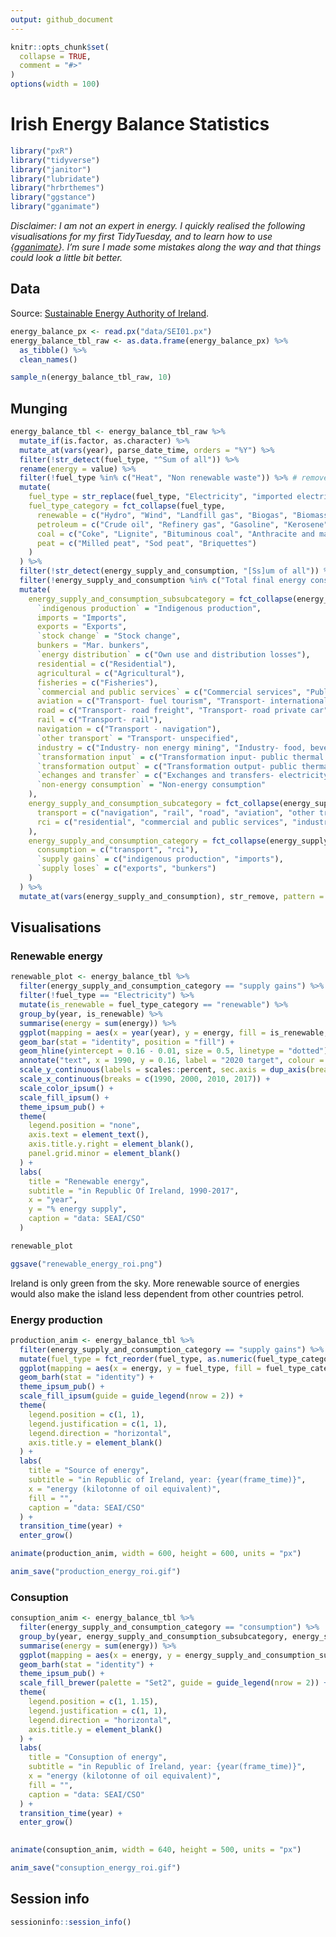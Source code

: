 ```yaml
---
output: github_document
---
```


<!-- README.md is generated from README.Rmd. Please edit that file -->

```r
knitr::opts_chunk$set(
  collapse = TRUE,
  comment = "#>"
)
options(width = 100)
```
# Irish Energy Balance Statistics

<!-- badges: start -->
<!-- badges: end -->

```r
library("pxR")
library("tidyverse")
library("janitor")
library("lubridate")
library("hrbrthemes")
library("ggstance")
library("gganimate")
```

_Disclaimer: I am not an expert in energy. I quickly  realised the following visualisations for my first TidyTuesday, and to learn how to use {[gganimate](https://github.com/thomasp85/gganimate)}. I'm sure I made some mistakes along the way and that things could look a little bit better._

## Data

Source: [Sustainable Energy Authority of Ireland](https://www.cso.ie/px/pxeirestat/Database/eirestat/Energy%20Balance%20Statistics/Energy%20Balance%20Statistics_statbank.asp?SP=Energy%20Balance%20Statistics&Planguage=0&ProductID=DB_SEI).


```r
energy_balance_px <- read.px("data/SEI01.px")
energy_balance_tbl_raw <- as.data.frame(energy_balance_px) %>%
  as_tibble() %>%
  clean_names()

sample_n(energy_balance_tbl_raw, 10)
```


## Munging

```r
energy_balance_tbl <- energy_balance_tbl_raw %>%
  mutate_if(is.factor, as.character) %>% 
  mutate_at(vars(year), parse_date_time, orders = "%Y") %>%
  filter(!str_detect(fuel_type, "^Sum of all")) %>%
  rename(energy = value) %>%
  filter(!fuel_type %in% c("Heat", "Non renewable waste")) %>% # remove fuels I don't understand
  mutate(
    fuel_type = str_replace(fuel_type, "Electricity", "imported electricity"),
    fuel_type_category = fct_collapse(fuel_type,
      renewable = c("Hydro", "Wind", "Landfill gas", "Biogas", "Biomass", "Liquid Biofuel", "Solar", "Geothermal"),
      petroleum = c("Crude oil", "Refinery gas", "Gasoline", "Kerosene", "Jet kerosene", "Fuel oil", "LPG", "Gasoil/diesel/DERV", "Petroleum coke", "Naphta", "Bitumen", "White spirit", "Lubricants", "Natural gas"),
      coal = c("Coke", "Lignite", "Bituminous coal", "Anthracite and manufactured ovoids"),
      peat = c("Milled peat", "Sod peat", "Briquettes")
    )
  ) %>%
  filter(!str_detect(energy_supply_and_consumption, "[Ss]um of all")) %>% # remove summary rows
  filter(!energy_supply_and_consumption %in% c("Total final energy consumption", "Final non energy consumption feedstocks", "Available final energy consumption", "Statistical difference", "Primary energy supply including non energy", "Primary energy requirement excluding non energy")) %>%
  mutate(
    energy_supply_and_consumption_subsubcategory = fct_collapse(energy_supply_and_consumption, # heavy usage of datapasta
      `indigenous production` = "Indigenous production",
      imports = "Imports",
      exports = "Exports",
      `stock change` = "Stock change",
      bunkers = "Mar. bunkers",
      `energy distribution` = c("Own use and distribution losses"),
      residential = c("Residential"),
      agricultural = c("Agricultural"),
      fisheries = c("Fisheries"),
      `commercial and public services` = c("Commercial services", "Public services"),
      aviation = c("Transport- fuel tourism", "Transport- international aviation", "Transport- domestic aviation"),
      road = c("Transport- road freight", "Transport- road private car", "Transport- road public passenger services", "Transport- road light goods vehicle"),
      rail = c("Transport- rail"),
      navigation = c("Transport - navigation"),
      `other transport` = "Transport- unspecified",
      industry = c("Industry- non energy mining", "Industry- food, beverages and tobacco", "Industry- textiles and textile products", "Industry- wood and wood products", "Industry- pulp, paper, publishing and printing", "Industry- chemicals and man-made fibres", "Industry- rubber and plastic products", "Industry- other non-metallic mineral products", "Industry- basic metals and fabricated metal products", "Industry- machinery and equipment n.e.c", "Industry- electrical and optical equipment", "Industry- transport equipment manufacture", "Industry- other manufacturing"),
      `transformation input` = c("Transformation input- public thermal power plants", "Transformation input- combined heat and power plants", "Transformation input- pumped storage consumption", "Transformation input- briquetting plants", "Transformation input- oil refineries and other energy sectors"),
      `transformation output` = c("Transformation output- public thermal power plants", "Transformation output- combined heat and power plants- electricity", "Transformation output- combined heat and power plants- heat", "Transformation output- pumped storage consumption", "Transformation output- briquetting plants", "Transformation output- oil refineries"),
      `echanges and transfer` = c("Exchanges and transfers- electricity", "Exchanges and transfers- heat", "Exchanges and transfers- other (excluding electricity and heat)"),
      `non-energy consumption` = "Non-energy consumption"
    ),
    energy_supply_and_consumption_subcategory = fct_collapse(energy_supply_and_consumption_subsubcategory,
      transport = c("navigation", "rail", "road", "aviation", "other transport"),
      rci = c("residential", "commercial and public services", "industry", "agricultural", "fisheries"),
    ),
    energy_supply_and_consumption_category = fct_collapse(energy_supply_and_consumption_subcategory,
      consumption = c("transport", "rci"),
      `supply gains` = c("indigenous production", "imports"),
      `supply loses` = c("exports", "bunkers")
    )
  ) %>%
  mutate_at(vars(energy_supply_and_consumption), str_remove, pattern = "^.*-")
```

## Visualisations


### Renewable energy

```r
renewable_plot <- energy_balance_tbl %>%
  filter(energy_supply_and_consumption_category == "supply gains") %>%
  filter(!fuel_type == "Electricity") %>%
  mutate(is_renewable = fuel_type_category == "renewable") %>%
  group_by(year, is_renewable) %>%
  summarise(energy = sum(energy)) %>%
  ggplot(mapping = aes(x = year(year), y = energy, fill = is_renewable, colour = is_renewable)) +
  geom_bar(stat = "identity", position = "fill") +
  geom_hline(yintercept = 0.16 - 0.01, size = 0.5, linetype = "dotted") +
  annotate("text", x = 1990, y = 0.16, label = "2020 target", colour = "black", hjust = 0, vjust = 0, alpha = 0.8) +
  scale_y_continuous(labels = scales::percent, sec.axis = dup_axis(breaks = c(0.0863078, 0.16), labels = scales::percent)) +
  scale_x_continuous(breaks = c(1990, 2000, 2010, 2017)) +
  scale_color_ipsum() +
  scale_fill_ipsum() +
  theme_ipsum_pub() +
  theme(
    legend.position = "none",
    axis.text = element_text(),
    axis.title.y.right = element_blank(),
    panel.grid.minor = element_blank()
  ) +
  labs(
    title = "Renewable energy",
    subtitle = "in Republic Of Ireland, 1990-2017",
    x = "year",
    y = "% energy supply",
    caption = "data: SEAI/CSO"
  )

renewable_plot

ggsave("renewable_energy_roi.png")
```




Ireland is only green from the sky. More renewable source of energies would also make the island less dependent from other countries petrol.

### Energy production 

```r
production_anim <- energy_balance_tbl %>%
  filter(energy_supply_and_consumption_category == "supply gains") %>%
  mutate(fuel_type = fct_reorder(fuel_type, as.numeric(fuel_type_category))) %>%
  ggplot(mapping = aes(x = energy, y = fuel_type, fill = fuel_type_category)) +
  geom_barh(stat = "identity") +
  theme_ipsum_pub() +
  scale_fill_ipsum(guide = guide_legend(nrow = 2)) +
  theme(
    legend.position = c(1, 1),
    legend.justification = c(1, 1),
    legend.direction = "horizontal",
    axis.title.y = element_blank()
  ) +
  labs(
    title = "Source of energy",
    subtitle = "in Republic of Ireland, year: {year(frame_time)}",
    x = "energy (kilotonne of oil equivalent)",
    fill = "",
    caption = "data: SEAI/CSO"
  ) +
  transition_time(year) +
  enter_grow()

animate(production_anim, width = 600, height = 600, units = "px")

anim_save("production_energy_roi.gif")
```

### Consuption


```r
consuption_anim <- energy_balance_tbl %>%
  filter(energy_supply_and_consumption_category == "consumption") %>% 
  group_by(year, energy_supply_and_consumption_subsubcategory, energy_supply_and_consumption_subcategory) %>% 
  summarise(energy = sum(energy)) %>% 
  ggplot(mapping = aes(x = energy, y = energy_supply_and_consumption_subsubcategory, fill = energy_supply_and_consumption_subcategory)) +
  geom_barh(stat = "identity") +
  theme_ipsum_pub() +
  scale_fill_brewer(palette = "Set2", guide = guide_legend(nrow = 2)) +
  theme(
    legend.position = c(1, 1.15),
    legend.justification = c(1, 1),
    legend.direction = "horizontal",
    axis.title.y = element_blank()
  ) +
  labs(
    title = "Consuption of energy",
    subtitle = "in Republic of Ireland, year: {year(frame_time)}",
    x = "energy (kilotonne of oil equivalent)",
    fill = "",
    caption = "data: SEAI/CSO"
  ) +
  transition_time(year) +
  enter_grow()
  

animate(consuption_anim, width = 640, height = 500, units = "px")

anim_save("consuption_energy_roi.gif")
```



## Session info

```r
sessioninfo::session_info()
```

